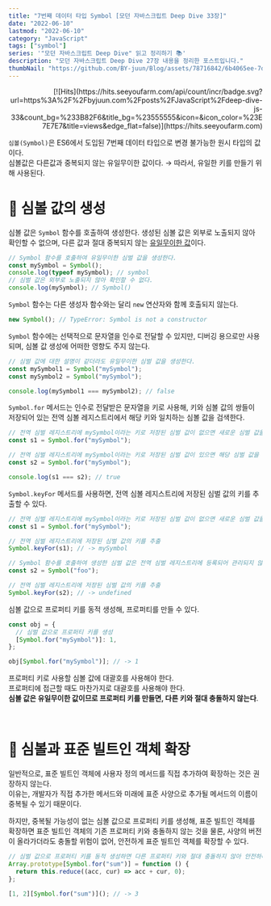```yaml
---
title: "7번째 데이터 타입 Symbol [모던 자바스크립트 Deep Dive 33장]"
date: "2022-06-10"
lastmod: "2022-06-10"
category: "JavaScript"
tags: ["symbol"]
series: '"모던 자바스크립트 Deep Dive" 읽고 정리하기 📚'
description: "모던 자바스크립트 Deep Dive 27장 내용을 정리한 포스트입니다."
thumbNail: "https://github.com/BY-juun/Blog/assets/78716842/6b4065ee-7d44-4580-899f-58dafcb8b5a7"
---
```


<div align="right">
  [![Hits](https://hits.seeyoufarm.com/api/count/incr/badge.svg?url=https%3A%2F%2Fbyjuun.com%2Fposts%2FJavaScript%2Fdeep-dive-js-33&count_bg=%233B82F6&title_bg=%23555555&icon=&icon_color=%23E7E7E7&title=views&edge_flat=false)](https://hits.seeyoufarm.com)
</div>

`심볼(Symbol)`은 ES6에서 도입된 7번째 데이터 타입으로 변경 불가능한 원시 타입의 값이다.  
심볼값은 다른값과 중복되지 않는 유일무이한 값이다. → 따라서, 유일한 키를 만들기 위해 사용된다.

# 🌟 심볼 값의 생성

심볼 값은 `Symbol` 함수를 호출하여 생성한다. 생성된 심볼 값은 외부로 노출되지 않아 확인할 수 없으며, 다른 값과 절대 중복되지 않는 <u>유일무이한 값</u>이다.

```jsx
// Symbol 함수를 호출하여 유일무이한 심벌 값을 생성한다.
const mySymbol = Symbol();
console.log(typeof mySymbol); // symbol
// 심벌 값은 외부로 노출되지 않아 확인할 수 없다.
console.log(mySymbol); // Symbol()
```

`Symbol` 함수는 다른 생성자 함수와는 달리 `new` 연산자와 함께 호출되지 않는다.

```jsx
new Symbol(); // TypeError: Symbol is not a constructor
```

`Symbol` 함수에는 선택적으로 문자열을 인수로 전달할 수 있지만, 디버깅 용으로만 사용되며, 심볼 값 생성에 어떠한 영향도 주지 않는다.

```jsx
// 심벌 값에 대한 설명이 같더라도 유일무이한 심벌 값을 생성한다.
const mySymbol1 = Symbol("mySymbol");
const mySymbol2 = Symbol("mySymbol");

console.log(mySymbol1 === mySymbol2); // false
```

`Symbol.for` 메서드는 인수로 전달받은 문자열을 키로 사용해, 키와 심볼 값의 쌍들이 저장되어 있는 전역 심볼 레지스트리에서 해당 키와 일치하는 심볼 값을 검색한다.

```jsx
// 전역 심벌 레지스트리에 mySymbol이라는 키로 저장된 심벌 값이 없으면 새로운 심벌 값을 생성
const s1 = Symbol.for("mySymbol");

// 전역 심벌 레지스트리에 mySymbol이라는 키로 저장된 심벌 값이 있으면 해당 심벌 값을 반환
const s2 = Symbol.for("mySymbol");

console.log(s1 === s2); // true
```

`Symbol.keyFor` 메서드를 사용하면, 전역 심볼 레지스트리에 저장된 심벌 값의 키를 추출할 수 있다.

```jsx
// 전역 심벌 레지스트리에 mySymbol이라는 키로 저장된 심벌 값이 없으면 새로운 심벌 값을 생성
const s1 = Symbol.for("mySymbol");

// 전역 심벌 레지스트리에 저장된 심벌 값의 키를 추출
Symbol.keyFor(s1); // -> mySymbol

// Symbol 함수를 호출하여 생성한 심벌 값은 전역 심벌 레지스트리에 등록되어 관리되지 않는다.
const s2 = Symbol("foo");

// 전역 심벌 레지스트리에 저장된 심벌 값의 키를 추출
Symbol.keyFor(s2); // -> undefined
```

심볼 값으로 프로퍼티 키를 동적 생성해, 프로퍼티를 만들 수 있다.

```jsx
const obj = {
  // 심벌 값으로 프로퍼티 키를 생성
  [Symbol.for("mySymbol")]: 1,
};

obj[Symbol.for("mySymbol")]; // -> 1
```

프로퍼티 키로 사용할 심볼 값에 대괄호를 사용해야 한다.  
프로퍼티에 접근할 때도 마찬가지로 대괄호를 사용해야 한다.  
**심볼 값은 유일무이한 값이므로 프로퍼티 키를 만들면, 다른 키와 절대 충돌하지 않는다**.

<br />

# 🌟 심볼과 표준 빌트인 객체 확장

일반적으로, 표준 빌트인 객체에 사용자 정의 메서드를 직접 추가하여 확장하는 것은 권장하지 않는다.  
이유는, 개발자가 직접 추가한 메서드와 미래에 표준 사양으로 추가될 메서드의 이름이 중복될 수 있기 때문이다.

하지만, 중복될 가능성이 없는 심볼 값으로 프로퍼티 키를 생성해, 표준 빌트인 객체를 확장하면 표준 빌트인 객체의 기존 프로퍼티 키와 충돌하지 않는 것을 물론, 사양의 버전이 올라가더라도 충돌할 위험이 없어, 안전하게 표준 빌트인 객체를 확장할 수 있다.

```jsx
// 심벌 값으로 프로퍼티 키를 동적 생성하면 다른 프로퍼티 키와 절대 충돌하지 않아 안전하다.
Array.prototype[Symbol.for("sum")] = function () {
  return this.reduce((acc, cur) => acc + cur, 0);
};

[1, 2][Symbol.for("sum")](); // -> 3
```
